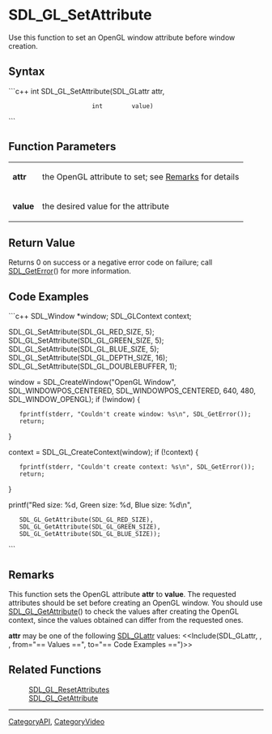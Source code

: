 <!-- pragma section-numbers off -->
<!-- pragma disable-camelcase -->

= SDL_GL_SetAttribute =
Use this function to set an OpenGL window attribute before window creation.


== Syntax ==
```c++
int SDL_GL_SetAttribute(SDL_GLattr attr,
                        int        value)
```

== Function Parameters ==
{|
|'''attr'''
|the OpenGL attribute to set; see [[#Remarks|Remarks]] for details
|-
|'''value'''
|the desired value for the attribute
|}

== Return Value ==
Returns 0 on success or a negative error code on failure; call [[SDL_GetError]]() for more information.

== Code Examples ==
```c++
SDL_Window *window;
SDL_GLContext context;

SDL_GL_SetAttribute(SDL_GL_RED_SIZE, 5);
SDL_GL_SetAttribute(SDL_GL_GREEN_SIZE, 5);
SDL_GL_SetAttribute(SDL_GL_BLUE_SIZE, 5);
SDL_GL_SetAttribute(SDL_GL_DEPTH_SIZE, 16);
SDL_GL_SetAttribute(SDL_GL_DOUBLEBUFFER, 1);

window = SDL_CreateWindow("OpenGL Window", SDL_WINDOWPOS_CENTERED, SDL_WINDOWPOS_CENTERED, 640, 480, SDL_WINDOW_OPENGL);
if (!window) {
    fprintf(stderr, "Couldn't create window: %s\n", SDL_GetError());
    return;
}

context = SDL_GL_CreateContext(window);
if (!context) {
    fprintf(stderr, "Couldn't create context: %s\n", SDL_GetError());
    return;
}

printf("Red size: %d, Green size: %d, Blue size: %d\n",
    SDL_GL_GetAttribute(SDL_GL_RED_SIZE),
    SDL_GL_GetAttribute(SDL_GL_GREEN_SIZE),
    SDL_GL_GetAttribute(SDL_GL_BLUE_SIZE));
```

== Remarks ==
This function sets the OpenGL attribute '''attr''' to '''value'''. The requested attributes should be set before creating an OpenGL window. You should use [[SDL_GL_GetAttribute]]() to check the values after creating the OpenGL context, since the values obtained can differ from the requested ones.

'''attr''' may be one of the following [[SDL_GLattr]] values:
<<Include(SDL_GLattr, , , from="== Values ==", to="== Code Examples ==")>>

== Related Functions ==
:[[SDL_GL_ResetAttributes]]
:[[SDL_GL_GetAttribute]]

----
[[CategoryAPI]], [[CategoryVideo]]
